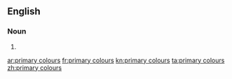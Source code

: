 ==English==

===Noun===
{{head|en|head=[[primary]] [[colour]]s}}

# {{plural of|primary colour}}

[[ar:primary colours]]
[[fr:primary colours]]
[[kn:primary colours]]
[[ta:primary colours]]
[[zh:primary colours]]